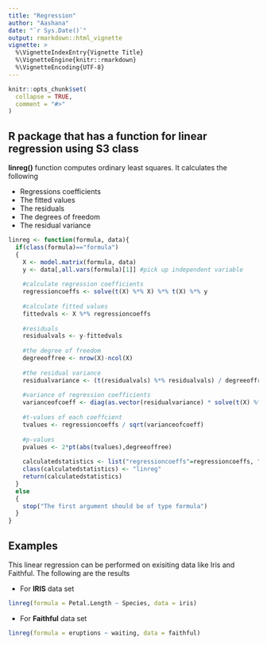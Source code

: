 ```yaml
---
title: "Regression"
author: "Aashana"
date: "`r Sys.Date()`"
output: rmarkdown::html_vignette
vignette: >
  %\VignetteIndexEntry{Vignette Title}
  %\VignetteEngine{knitr::rmarkdown}
  %\VignetteEncoding{UTF-8}
---
```


```r
knitr::opts_chunk$set(
  collapse = TRUE,
  comment = "#>"
)
```

## R package that has a function for linear regression using S3 class

__linreg()__ function computes ordinary least squares. It calculates the following 

 * Regressions coefficients
 * The fitted values
 * The residuals
 * The degrees of freedom
 * The residual variance

```r
linreg <- function(formula, data){
  if(class(formula)=="formula")
  {
    X <- model.matrix(formula, data)
    y <- data[,all.vars(formula)[1]] #pick up independent variable
    
    #calculate regression coefficients
    regressioncoeffs <- solve(t(X) %*% X) %*% t(X) %*% y
    
    #calculate fitted values
    fittedvals <- X %*% regressioncoeffs
    
    #residuals
    residualvals <- y-fittedvals
    
    #the degree of freedom
    degreeoffree <- nrow(X)-ncol(X)
    
    #the residual variance
    residualvariance <- (t(residualvals) %*% residualvals) / degreeoffree
    
    #variance of regression coefficients
    varianceofcoeff <- diag(as.vector(residualvariance) * solve(t(X) %*% X))
    
    #t-values of each coeffcient 
    tvalues <- regressioncoeffs / sqrt(varianceofcoeff)
    
    #p-values
    pvalues <- 2*pt(abs(tvalues),degreeoffree)
    
    calculatedstatistics <- list("regressioncoeffs"=regressioncoeffs, "fittedvals"=fittedvals, "residualvals"=residualvals, "degreeoffree"=degreeoffree, "residualvariance"=residualvariance, "varianceofcoeff"=varianceofcoeff, "tvalues"=tvalues, "pvalues"=pvalues)
    class(calculatedstatistics) <- "linreg"
    return(calculatedstatistics)
  }
  else
  {
    stop("The first argument should be of type formula")
  }
}

```


## Examples

This linear regression can be performed on exisiting data like Iris and Faithful.
The following are the results

* For __IRIS__ data set

```r
linreg(formula = Petal.Length ~ Species, data = iris)
```

* For __Faithful__ data set

```r
linreg(formula = eruptions ~ waiting, data = faithful)
```

